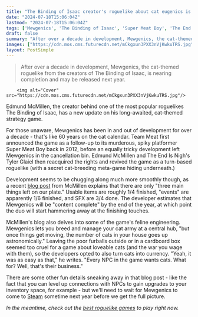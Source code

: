 ```yaml
---
title: "The Binding of Isaac creator's roguelike about cat eugenics is almost 'content complete' after spending 12 years in and out of development"
date: "2024-07-18T15:06:04Z"
lastmod: "2024-07-18T15:06:04Z"
tags: ['Mewgenics', 'The Binding of Isaac', 'Super Meat Boy', 'The End is Nigh', 'Roguelike', 'Steam', 'Cat-Breeding']
draft: false
summary: "After over a decade in development, Mewgenics, the cat-themed roguelike from the creators of The Binding of Isaac, is nearing completion and may be released next year."
images: ["https://cdn.mos.cms.futurecdn.net/mCkgxun3PXX3nVjKwkuTRS.jpg"]
layout: PostSimple
---
```

> After over a decade in development, Mewgenics, the cat-themed roguelike from the creators of The Binding of Isaac, is nearing completion and may be released next year.


        <img alt="Cover" src="https://cdn.mos.cms.futurecdn.net/mCkgxun3PXX3nVjKwkuTRS.jpg"/>
        
Edmund McMillen, the creator behind one of the most popular roguelikes The Binding of Isaac, has a new update on his long-awaited, cat-themed strategy game. 

For those unaware, Mewgenics has been in and out of development for over a decade - that's like 60 years on the cat calendar. Team Meat first announced the game as a follow-up to its murderous, spiky platformer Super Meat Boy back in 2012, before an equally tricky development left Mewgenics in the cancellation bin. Edmund McMillen and The End Is Nigh's Tyler Glaiel then reacquired the rights and revived the game as a turn-based roguelike (with a secret cat-breeding meta-game hiding underneath.)

Development seems to be chugging along much more smoothly though, as a recent [blog post](https://store.steampowered.com/news/app/686060/view/4257672198519599619) from McMillen explains that there are only "three main things left on our plate." Usable items are roughly 1/4 finished, "events" are apparently 1/6 finished, and SFX are 3/4 done. The developer estimates that Mewgenics will be "content complete" by the end of the year, at which point the duo will start hammering away at the finishing touches. 

McMillen's blog also delves into some of the game's feline engineering. Mewgenics lets you breed and manage your cat army at a central hub, "but once things get moving, the number of cats in your house goes up astronomically." Leaving the poor furballs outside or in a cardboard box seemed too cruel for a game about loveable cats (and the war you wage with them), so the developers opted to also turn cats into currency. "Yeah, it was as easy as that," he writes. "Every NPC in the game wants cats. What for? Well, that's their business." 

There are some other fun details sneaking away in that blog post - like the fact that you can level up connections with NPCs to gain upgrades to your inventory space, for example - but we'll need to wait for Mewgenics to come to [Steam](https://store.steampowered.com/app/686060/Mewgenics/) sometime next year before we get the full picture.

*In the meantime, check out the *[<em>best roguelike games</em>](https://www.gamesradar.com/best-roguelikes-roguelites/)* to play right now.*
        